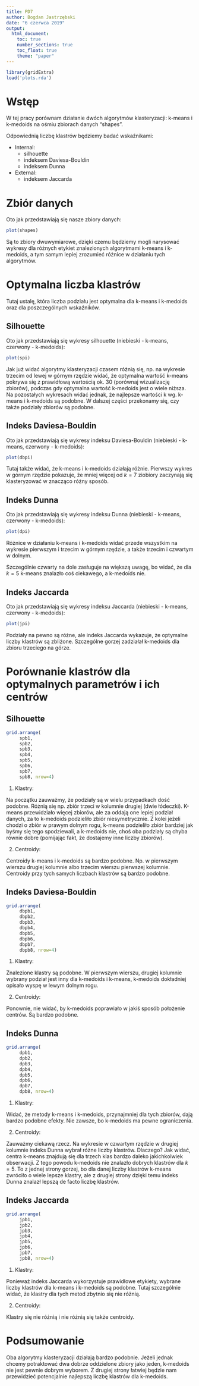 ---
title: PD7
author: Bogdan Jastrzębski
date: "6 czerwca 2019"
output: 
  html_document:
    toc: true
    number_sections: true
    toc_float: true
    theme: "paper"
---

```{r, echo=FALSE}
library(gridExtra)
load('plots.rda')
```

# Wstęp

W tej pracy porównam działanie dwóch algorytmów klasteryzacji: k-means i k-medoids na ośmiu zbiorach danych "shapes".

Odpowiednią liczbę klastrów będziemy badać wskaźnikami:

* Internal:
    - silhouette
    - indeksem Daviesa-Bouldin
    - indeksem Dunna
* External:
    - indeksem Jaccarda


# Zbiór danych

Oto jak przedstawiają się nasze zbiory danych:

```{r, echo=FALSE}
plot(shapes)
```

Są to zbiory dwuwymiarowe, dzięki czemu będziemy mogli narysować wykresy
dla różnych etykiet znalezionych algorytmami k-means i k-medoids, a tym samym 
lepiej zrozumieć różnice w działaniu tych algorytmów. 

# Optymalna liczba klastrów

Tutaj ustalę, która liczba podziału jest optymalna dla k-means i k-medoids oraz dla poszczególnych wskaźników. 

## Silhouette

Oto jak przedstawiają się wykresy silhouette (niebieski - k-means, czerwony - k-medoids):
```{r, echo=FALSE}
plot(spi)
```

Jak już widać algorytmy klasteryzacji czasem różnią się, np. na wykresie trzecim od lewej w górnym rzędzie widać, że optymalna wartość k-means pokrywa się z prawidłową wartością ok. 30 (porównaj wizualizację zbiorów), podczas gdy
optymalna wartość k-medoids jest o wiele niższa. Na pozostałych wykresach widać jednak, że najlepsze wartości k
wg. k-means i k-medoids są podobne. W dalszej części przekonamy się, czy także podziały zbiorów są podobne.

## Indeks Daviesa-Bouldin

Oto jak przedstawiają się wykresy indeksu Daviesa-Bouldin (niebieski - k-means, czerwony - k-medoids):
```{r, echo=FALSE}
plot(dbpi)
```

Tutaj także widać, że k-means i k-medoids działają różnie. Pierwszy wykres w górnym rzędzie pokazuje, że mniej więcej od $k=7$ ziobiory zaczynają się klasteryzować w znacząco różny sposób. 


## Indeks Dunna

Oto jak przedstawiają się wykresy indeksu Dunna (niebieski - k-means, czerwony - k-medoids):
```{r, echo=FALSE}
plot(dpi)
```

Różnice w działaniu k-means i k-medoids widać przede wszystkim na wykresie pierwszym i trzecim w górnym rzędzie, a także trzecim i czwartym w dolnym.

Szczególnie czwarty na dole zasługuje na większą uwagę, bo widać, że dla $k=5$ k-means znalazło coś ciekawego, a k-medoids nie. 

## Indeks Jaccarda
Oto jak przedstawiają się wykresy indeksu Jaccarda (niebieski - k-means, czerwony - k-medoids):
```{r, echo=FALSE}
plot(jpi)
```

Podziały na pewno są różne, ale indeks Jaccarda wykazuje, że optymalne liczby klastrów są zbliżone. Szczególne gorzej zadziałał k-medoids dla zbioru trzeciego na górze. 

# Porównanie klastrów dla optymalnych parametrów i ich centrów

## Silhouette
```{r, echo=FALSE, fig.height = 7}
grid.arrange(
     spb1,
     spb2,
     spb3,
     spb4,
     spb5,
     spb6,
     spb7,
     spb8, nrow=4)
```

1. Klastry:

Na początku zauważmy, że podziały są w wielu przypadkach dość podobne. 
Różnią się np. zbiór trzeci w kolumnie drugiej (dwie łódeczki). K-means przewidziało więcej zbiorów, ale za oddają one lepiej podział danych, za to k-medoids podzieliło zbiór niesymetrycznie. Z kolei jeżeli chodzi o zbiór w prawym dolnym rogu, k-means podzieliło zbiór bardziej jak byśmy się tego spodziewali, a k-medoids nie, choś oba podziały są chyba równie dobre (pomijając fakt, że dostajemy inne liczby zbiorów).

2. Centroidy:

Centroidy k-means i k-medoids są bardzo podobne. Np. w pierwszym wierszu drugiej kolumnie albo trzecim wierszu pierwszej kolumnie. Centroidy przy tych samych liczbach klastrów są bardzo podobne.

## Indeks Daviesa-Bouldin
```{r, echo=FALSE, fig.height = 7}
grid.arrange(
     dbpb1,
     dbpb2,
     dbpb3,
     dbpb4,
     dbpb5,
     dbpb6,
     dbpb7,
     dbpb8, nrow=4)
```

1. Klastry:

Znalezione klastry są podobne. W pierwszym wierszu, drugiej kolumnie wybrany
podział jest inny dla k-medoids i k-means, k-medoids dokładniej opisało wyspę w lewym dolnym rogu.

2. Centroidy:

Ponownie, nie widać, by k-medoids poprawiało w jakiś sposób położenie centrów. Są bardzo podobne. 

## Indeks Dunna
```{r, echo=FALSE, fig.height = 7}
grid.arrange(
     dpb1,
     dpb2,
     dpb3,
     dpb4,
     dpb5,
     dpb6,
     dpb7,
     dpb8, nrow=4)
```

1. Klastry:

Widać, że metody k-means i k-medoids, przynajmniej dla tych zbiorów, dają bardzo podobne efekty. Nie zawsze, bo k-medoids ma pewne ograniczenia. 

2. Centroidy:

Zauważmy ciekawą rzecz. Na wykresie w czwartym rzędzie w drugiej kolumnie indeks Dunna wybrał różne liczby klastrów. Dlaczego? Jak widać, centra k-means znajdują się dla trzech klas bardzo daleko jakichkolwiek obserwacji.
Z tego powodu k-medoids nie znalazło dobrych klastrów dla $k=5$. To z jednej strony gorzej, bo dla danej liczby klastrów k-means zwróciło o wiele lepsze klastry, ale z drugiej strony dzięki temu indeks Dunna znalazł lepszą de facto liczbę klastrów.

## Indeks Jaccarda
```{r, echo=FALSE, fig.height = 7}
grid.arrange(
     jpb1,
     jpb2,
     jpb3,
     jpb4,
     jpb5,
     jpb6,
     jpb7,
     jpb8, nrow=4)
```

1. Klastry:

Ponieważ indeks Jaccarda wykorzystuje prawidłowe etykiety, wybrane liczby klastrów dla k-means i k-medoids są podobne. Tutaj szczególnie widać, że 
klastry dla tych metod zbytnio się nie różnią.

2. Centroidy:

Klastry się nie różnią i nie różnią się także centroidy.

# Podsumowanie 

Oba algorytmy klasteryzacji działają bardzo podobnie. Jeżeli jednak chcemy potraktować dwa dobrze oddzielone zbiory jako jeden, k-medoids nie jest pewnie dobrym wyborem. Z drugiej strony łatwiej będzie nam przewidzieć potencjalnie najlepszą liczbę klastrów dla k-medoids.

